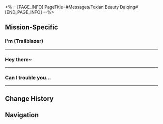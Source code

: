 <%-- [PAGE_INFO]
PageTitle=#Messages/Foxian Beauty Daiqing#
[END_PAGE_INFO] --%>
{{Messages Infobox
|id        = 34
|image     = NPC Foxian Beauty Daiqing Icon.png
|type      = NPC
|sender    = Foxian Beauty Daiqing
|signature = Cute lady chatting online.
|faction   = The Xianzhou Luofu
}}

==Mission-Specific==
===I'm (Trailblazer)===
{{Messages
|start_condition = 
|text =
:'''(Trailblazer):''' I'm (Trailblazer)
:{{DIcon|Warning}} Greeting is shown above.
:'''Foxian Beauty Daiqing:''' Your friend request has been approved. You may now start chatting.
:'''Foxian Beauty Daiqing:''' Welcome, lonesome traveler.
:'''Foxian Beauty Daiqing:''' I've heard what happened. Our meeting in this sea of strangers could be a type of fated encounter.
:'''Foxian Beauty Daiqing:''' From today on, I am your friend in which you can confide your secrets. I will not break confidence and reveal anything you share with another person. I hope you will do the same.
:{Choice} I don't believe you are who you say you are
::'''(Trailblazer):''' Really? You're not some kind of high-quality imitation of the real one?
::'''Foxian Beauty Daiqing:''' Am I that unworthy of trust? That is a little disappointing, but believe what you will.
:{Choice} I won't expose you
::'''(Trailblazer):''' Don't worry, miss. I will not expose you
::'''Foxian Beauty Daiqing:''' Good, let that be a promise between us.
:'''Foxian Beauty Daiqing:''' This picture is for you, as my meeting gift to you. I hope our communication will soon be more in-depth.
:'''Foxian Beauty Daiqing:''' [[File:Message Kafka Selfie.png|256px]]
}}
----

===Hey there~===
{{Messages
|start_condition = 
|text =
:'''(Trailblazer):''' Hey there~
:{Choice} Can you cheat me out of some money?
::'''(Trailblazer):''' This might sound weird, but can I trouble you to cheat me out of some money?
::'''Foxian Beauty Daiqing:''' ???
:{Choice} Miss, hungry, food-food
::'''(Trailblazer):''' Miss, can you send me some credits? I have no money for food
::'''Foxian Beauty Daiqing:''' ???
:'''(Trailblazer):''' Oh, so sorry, a cat got my phone, let's continue
:'''Foxian Beauty Daiqing:''' Hee-hee, you're funny.
:'''Foxian Beauty Daiqing:''' I hear you are a guest coming from outside the Xianzhou, so from where do you hail? I live in this corner of Xianzhou, yet am still able to meet you across the endless stars. What a fortune this is.
:{Choice} How lucky!
::'''(Trailblazer):''' I guess this must be the miracle of probability &mdash; fate
:{Choice} Actually, I looked for you...
::'''(Trailblazer):''' Actually, I found you through a friend... You should have heard your manager mention this, haven't you?
::'''Foxian Beauty Daiqing:''' I have heard. Even though your initial appearance scared my manager... He still acknowledged your enthusiasm.
:'''Foxian Beauty Daiqing:''' In the midst of the boundless cosmos, we meet, get to know, and will be an important part of so many people's lives. However, everyone's heart has only so much space, and the precious moments we can create together are limited...
:'''Foxian Beauty Daiqing:''' I wonder if we can walk into each other's hearts...
:{Choice} You're in my heart
::'''(Trailblazer):''' I'm already walking, I kept walking!
::'''Foxian Beauty Daiqing:''' Um. Does that mean you are a flirt of a {{MC|f=woman|m=man}}, with glib words and flighty promises?
::'''Foxian Beauty Daiqing:''' Oh, how pitiful I would be! I do not wish for your pity. Even if I am but a passerby in your life, I will try my best to become one that you will never forget.
:{Choice} Don't be so flippant...
::'''(Trailblazer):''' Sorry, I already have someone in my life
::'''Foxian Beauty Daiqing:''' How nice, I feel much envy toward that person. They must have experienced many fun, important events with you, I presume?
::'''Foxian Beauty Daiqing:''' I will do my best to squeeze in, even a tiny space in your heart would do.
:'''Foxian Beauty Daiqing:''' Ah, my grandfather is beckoning... I have to take my leave for the moment. Let us resume our chat later.
}}
----

===Can I trouble you...===
{{Messages
|start_condition = 
|text =
:'''Foxian Beauty Daiqing:''' Can I trouble you for a favor? There is something I wish to discuss with another. But of all the people, you were the only suitable one.
:'''Foxian Beauty Daiqing:''' My grandfather's face has begun to sport scars of age, even though foxians are known to be relatively unaffected by the passing of time. He must have been overly burdened.
:'''Foxian Beauty Daiqing:''' I had wanted to stay by his side, helping him to pick tea leaves forever. But, he insisted that I shouldn't stay on the tea farm and should open my eyes to the world at the Starskiff Haven. If I no longer stay by his side, how lonely will he be?
:{Choice} How do you type so quickly?
::'''(Trailblazer):''' How do you type so quickly?
::'''Foxian Beauty Daiqing:''' Practice
:{Choice} Visit home often
::'''(Trailblazer):''' You should visit home often, maybe this can count as you being with him
::'''Foxian Beauty Daiqing:''' ... At some point, I understood my grandfather's insistence. He was worried that I would suffer, and that really moved me.
:{Choice} Drink warm water
::'''(Trailblazer):''' If you don't feel well or are too stressed out, drink more warm water
::'''Foxian Beauty Daiqing:''' Thank you for your concern. But I don't think drinking warm water will help with worries and stress.
:'''Foxian Beauty Daiqing:''' You will never guess what I am currently doing. I am assisting my grandfather right now. He is processing the tea leaves.
:'''Foxian Beauty Daiqing:''' At one point, I was seriously ill. My family spent a lot of money on paying the medication bills... It must be difficult for grandfather, alone processing the tea leaves. Now that I've recovered, I want to help him.
:{Choice} How do you type so quickly?
::'''(Trailblazer):''' How do you type so quickly?
::'''Foxian Beauty Daiqing:''' ...
:{Choice} You are so kind-hearted
::'''(Trailblazer):''' You are such a kind-hearted foxian lady
::'''Foxian Beauty Daiqing:''' Why did you act like you have just noticed it? You should be quicker.
:{Choice} Drink warm water
::'''(Trailblazer):''' If you don't feel well or are too stressed out, drink more warm water
::'''Foxian Beauty Daiqing:''' ...
:'''Foxian Beauty Daiqing:''' ...Would you like to try my grandfather's tea? This is originally for customers, but I can send some to you along the way. Grandfather said that you have been showing your concerns to me, so I should let you try some of his tea.
:'''Foxian Beauty Daiqing:''' He said that you were his granddaughter's best friend. If it's for friends, it's 5600 credits for one tael, 10,000 credits for two taels, and 25,000 for half a catty. How much do you want? Grandpa has worked very hard on this, so he really can't give you all of it for free. Hope you understand.
:{Choice} How do you type so quickly?
::'''(Trailblazer):''' How do you type so quickly?
::'''Foxian Beauty Daiqing:''' Forget about typing speed. Buy some tea, how much do you want?
:{Choice} I should buy some
::'''(Trailblazer):''' I want to help you, I should buy some tea leaves
::{{DIcon|Warning}} Foxian Beauty Daiqing has friend verification turned on, and you are not on their friend list yet. Please send them a friend request. You may begin to chat after the friend request is approved.
:{Choice} Drink warm water
::'''(Trailblazer):''' If you don't feel well or are too stressed out, drink more warm water
::'''Foxian Beauty Daiqing:''' It takes more than hot water to make a good cup of tea. In all seriousness, would you like some top-grade Whale-Tide Thistle?
::{{DIcon|Warning}} Foxian Beauty Daiqing has friend verification turned on, and you are not on their friend list yet. Please send them a friend request. You may begin to chat after the friend request is approved.
;(All choices lead to the following options)
:{Choice} [Transfer Money] 50,000,000
::'''(Trailblazer):''' [Transfer Money] 50,000,000
::'''Foxian Beauty Daiqing:''' Oh, my!?
::{Choice} [Transfer Money] 50,000,000
:::'''(Trailblazer):''' [Transfer Money] 50,000,000
::{Choice} [Transfer Money] 200,000,000
:::'''(Trailblazer):''' [Transfer Money] 200,000,000
::'''Foxian Beauty Daiqing:''' Have you gone mad!?
:{Choice} [Transfer Money] 200,000,000
::'''(Trailblazer):''' [Transfer Money] 200,000,000
::'''Foxian Beauty Daiqing:''' Have you gone mad!?
:{{DIcon|Warning}} Foxian Beauty Daiqing has friend verification turned on, and you are not on their friend list yet. Please send them a friend request. You may begin to chat after the friend request is approved.
}}
----

==Change History==
{{Change History|1.0}}

==Navigation==
{{Messages Navbox}}